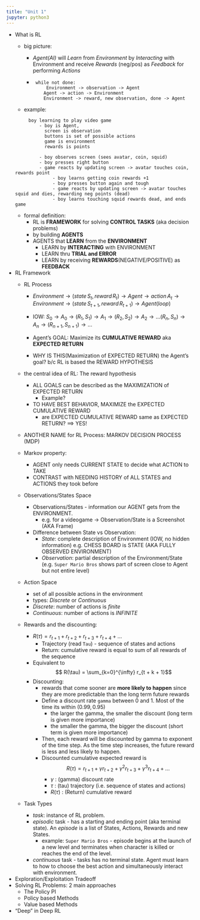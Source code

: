 ```yaml
---
title: "Unit 1"
jupyter: python3
---
```


* What is RL
   - big picture:

      - _Agent(AI)_ will _Learn_ from _Environment_
	   by _Interacting_ with Environment and
	   receive _Rewards_ (neg/pos) as _Feedback_
	   for performing _Actions_
	  
      - ```
   while not done:	  
		  Environment -> observation -> Agent 
	     Agent -> action -> Environment
	     Environment -> reward, new observation, done -> Agent
	```  
   - example:
   ``` 
        boy learning to play video game 
            - boy is Agent,
		      screen is observation
		      buttons is set of possible actions 
			  game is environment
              rewards is points
			  
            - boy observes screen (sees avatar, coin, squid)	  
            - boy presses right button 
		    - game reacts by updating screen -> avatar touches coin, rewards point
				 - boy learns getting coin rewards +1 
                 - boy presses button again and tough
                 - game reacts by updating screen -> avatar touches squid and dies, rewarding neg points (dead) 
				 - boy learns touching squid rewards dead, and ends game
	```
		 
   - formal definition:
        - RL is **FRAMEWORK** for solving **CONTROL TASKS** (aka decision problems) 
		- by building **AGENTS**
		- AGENTS that **LEARN** from the **ENVIRONMENT**
		    - LEARN by **INTERACTING** with ENVIRONMENT 
		    - LEARN thru **TRIAL and ERROR**
		    - LEARN by receiving **REWARDS**(NEGATIVE/POSITIVE) as **FEEDBACK** 
* RL Framework
   - RL Process
        - $Environment \to (state\,  S_{t}, reward\,   R_{t}) \to Agent \to action\, A_{t} \to Environment \to (state\,  S_{t+1}, reward\,  R_{t+1}) \to Agent (loop)$

	    - IOW: $S_0 \to A_0 \to (R_1,S_1) \to A_1 \to (R_2, S_2) \to A_2 \to ... (R_n, S_n) \to A_n \to (R_{n+1}, S_{n+1}) \to...$
	    - Agent's GOAL: Maximize its **CUMULATIVE REWARD** aka **EXPECTED RETURN**
		- WHY IS THIS(Maximization of EXPECTED RETURN) the Agent's goal?
		   b/c RL is based the REWARD HYPOTHESIS
		    
   - the central idea of RL: The reward hypothesis
        - ALL GOALS can be described as the MAXIMIZATION of EXPECTED RETURN
		  - Example?
		- TO HAVE BEST BEHAVIOR, MAXIMIZE the EXPECTED CUMULATIVE REWARD
		  - are EXPECTED CUMULATIVE REWARD same as EXPECTED RETURN? ==> YES!



	- ANOTHER NAME for RL Process: MARKOV DECISION PROCESS (MDP)
	
   - Markov property:
      - AGENT only needs CURRENT STATE to decide what ACTION to TAKE
	   - CONTRAST with NEEDING HISTORY of ALL STATES and ACTIONS they took before
		 
   - Observations/States Space
      - Observations/States - information our AGENT gets from the ENVIRONMENT.
		  - e.g. for a videogame -> Observation/State is a Screenshot (AKA Frame)
      - Difference between State vs Observation:
        - _State_: complete description of Environment (IOW, no hidden information) e.g. CHESS BOARD is STATE (AKA FULLY OBSERVED ENVIRONMENT)
        - _Observation_: partial description of the Environment/State (e.g. `Super Mario Bros` shows part of screen close to Agent but not entire level)
   - Action Space
     - set of all possible actions in the environment
     - types: _Discrete_ or _Continuous_
     - _Discrete_: number of actions is _finite_
     - _Continuous_: number of actions is _INFINITE_

   - Rewards and the discounting:
     - $R(\tau) = r_{t+1} + r_{t+2} + r_{t+3} + r_{t+4} + ...$ 
        - Trajectory (read `Tau`) - sequence of states and actions
        - Return: cumulative reward is equal to sum of all rewards of the sequence
     - Equivalent to $$ R(\tau) = \sum_{k=0}^{\infty} r_{t + k + 1}$$ 
     - Discounting:
        - rewards that come sooner are **more likely to happen** since they are more predictable than the long term future rewards
        - Define a discount rate `gamma` between 0 and 1. Most of the time its within $(0.99, 0.95)$
           - the larger the gamma, the smaller the discount (long term is given more importance)
           - the smaller the gamma, the bigger the discount (short term is given more importance)
        - Then, each reward will be discounted by gamma to exponent of the time step. As the time step increases, the future reward is less and less likely to happen.
        - Discounted cumulative expected reward is $$R(\tau) = r_{t+1} + \gamma r_{t+2} + \gamma^2 r_{t+3} + \gamma^3 r_{t+4} + ...$$
           - $\gamma$ : (gamma) discount rate
           - $\tau$ : (tau) trajectory (i.e. sequence of states and actions)
           - $R(\tau)$ : (Return) cumulative reward
   - Task Types
      - _task_: instance of RL problem.
      - _episodic_ task - has a starting and ending point (aka terminal state). An _episode_ is a list of States, Actions, Rewards and new States.
         - example: `Super Mario Bros` - episode begins at the launch of a new level and terminates when character is killed or reaches the end of the level.
      - _continuous_ task - tasks has no terminal state. Agent must learn to how to choose the best action and simultaneously interact with environment.
* Exploration/Exploitation Tradeoff
* Solving RL Problems: 2 main approaches
   - The Policy PI 
   - Policy based Methods
   - Value based Methods
* "Deep" in Deep RL 

